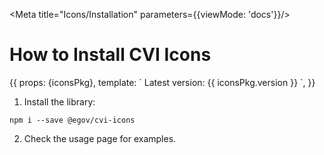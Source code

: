 
<Meta title="Icons/Installation" parameters={{viewMode: 'docs'}}/>

# How to Install CVI Icons

<Story name="Installation">
  {{
    props: {iconsPkg},
    template: `
      Latest version: {{ iconsPkg.version }}
    `,
  }}
</Story>

1. Install the library:
```
npm i --save @egov/cvi-icons
```

2. Check the usage page for examples.
